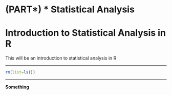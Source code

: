 # (PART\*) * Statistical Analysis {-}

# Introduction to Statistical Analysis in R

This will be an introduction to statistical analysis in R



********

```r
rm(list=ls())
```

********

**Something**

